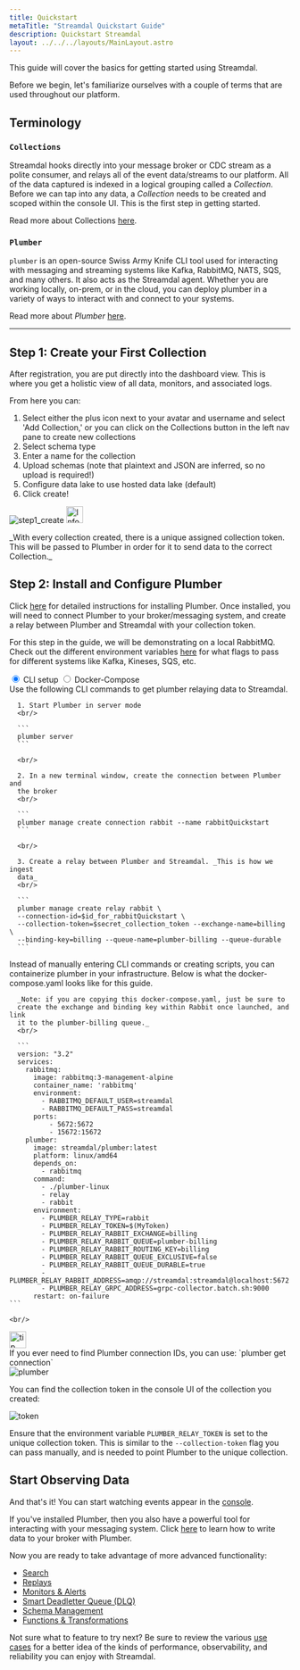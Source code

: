 ```yaml
---
title: Quickstart
metaTitle: "Streamdal Quickstart Guide"
description: Quickstart Streamdal
layout: ../../../layouts/MainLayout.astro
---
```




This guide will cover the basics for getting started using Streamdal.

Before we begin, let's familiarize ourselves with a couple of terms that are
used throughout our platform.

## Terminology

### `Collections`

Streamdal hooks directly into your message broker or CDC stream as a polite
consumer, and relays all of the event data/streams to our platform. All of the
data captured is indexed in a logical grouping called a _Collection_. Before we
can tap into any data, a _Collection_ needs to be created and scoped within the
console UI. This is the first step in getting started.

Read more about Collections [here](/en/components/collections/overview/).

### `Plumber`

`plumber` is an open-source Swiss Army Knife CLI tool used for interacting with
messaging and streaming systems like Kafka, RabbitMQ, NATS, SQS, and many
others. It also acts as the Streamdal agent. Whether you are working locally,
on-prem, or in the cloud, you can deploy plumber in a variety of ways to
interact with and connect to your systems.

Read more about _Plumber_ [here](/en/plumber/overview/).

---

## Step 1: Create your First Collection

After registration, you are put directly into the dashboard view. This is where
you get a holistic view of all data, monitors, and associated logs.

From here you can:

1. Select either the plus icon next to your avatar and username and select
   'Add Collection,' or you can click on the Collections button in the left nav
   pane to create new collections
1. Select schema type
1. Enter a name for the collection
1. Upload schemas (note that plaintext and JSON are inferred, so no upload is
   required!)
1. Configure data lake to use hosted data lake (default)
1. Click create!

<img src={step1_create} alt="step1_create" />

<Notification type="information">
  <img src={info} alt="Information" width="30px" height="30px" />
  <p>
    _With every collection created, there is a unique assigned collection token.
    This will be passed to Plumber in order for it to send data to the correct
    Collection._
  </p>
</Notification>

## Step 2: Install and Configure Plumber

Click [here](/en/resources/open-source/plumber-oss/) for detailed instructions
for installing Plumber. Once installed, you will need to connect Plumber to
your broker/messaging system, and create a relay between Plumber and Streamdal
with your collection token.

For this step in the guide, we will be demonstrating on a local RabbitMQ. Check
out the different environment variables
[here](https://github.com/streamdal/plumber/blob/master/docs/env.md) for what
flags to pass for different systems like Kafka, Kineses, SQS, etc.

<div class="w-full max-w-2xl m-0">
  <input checked id="tab1" type="radio" name="pct" class="hidden peer/tab1" />
  <label
    for="tab1"
    class="font-medium text-sm leading-7 float-left py-4 px-6 border-b-2 border-purple-divider mb--4 text-white peer-checked/tab1:border-b-4 peer-checked/tab1:border-purple-bright peer-checked/tab1:font-bold"
  >
    CLI setup
  </label>
  <input id="tab2" type="radio" name="pct" class="hidden peer/tab2" />
  <label
    for="tab2"
    class="font-medium text-sm leading-7 float-left py-4 px-6 border-b-2 border-purple-divider mb--4 text-white peer-checked/tab2:border-b-4 peer-checked/tab2:border-purple-bright peer-checked/tab2:font-bold"
  >
    Docker-Compose
  </label>
  <div class="hidden peer-checked/tab1:block clear-both p-5 w-full">
    Use the following CLI commands to get plumber relaying data to Streamdal.
    <br/>

      1. Start Plumber in server mode
      <br/>

      ```
      plumber server
      ```

      <br/>

      2. In a new terminal window, create the connection between Plumber and
      the broker
      <br/>

      ```
      plumber manage create connection rabbit --name rabbitQuickstart
      ```

      <br/>

      3. Create a relay between Plumber and Streamdal. _This is how we ingest
      data_
      <br/>

      ```
      plumber manage create relay rabbit \
      --connection-id=$id_for_rabbitQuickstart \
      --collection-token=$secret_collection_token --exchange-name=billing \
      --binding-key=billing --queue-name=plumber-billing --queue-durable
      ```

  </div>
  <div class="hidden peer-checked/tab2:block clear-both p-5 w-full">
      Instead of manually entering CLI commands or creating scripts, you can
      containerize plumber in your infrastructure. Below is what the
      docker-compose.yaml looks like for this guide.
      <br/>

      _Note: if you are copying this docker-compose.yaml, just be sure to
      create the exchange and binding key within Rabbit once launched, and link
      it to the plumber-billing queue._
      <br/>

      ```
      version: "3.2"
      services:
        rabbitmq:
          image: rabbitmq:3-management-alpine
          container_name: 'rabbitmq'
          environment:
            - RABBITMQ_DEFAULT_USER=streamdal
            - RABBITMQ_DEFAULT_PASS=streamdal
          ports:
              - 5672:5672
              - 15672:15672
        plumber:
          image: streamdal/plumber:latest
          platform: linux/amd64
          depends_on:
            - rabbitmq
          command:
            - ./plumber-linux
            - relay
            - rabbit
          environment:
            - PLUMBER_RELAY_TYPE=rabbit
            - PLUMBER_RELAY_TOKEN=$(MyToken)
            - PLUMBER_RELAY_RABBIT_EXCHANGE=billing
            - PLUMBER_RELAY_RABBIT_QUEUE=plumber-billing
            - PLUMBER_RELAY_RABBIT_ROUTING_KEY=billing
            - PLUMBER_RELAY_RABBIT_QUEUE_EXCLUSIVE=false
            - PLUMBER_RELAY_RABBIT_QUEUE_DURABLE=true
            - PLUMBER_RELAY_RABBIT_ADDRESS=amqp://streamdal:streamdal@localhost:5672
            - PLUMBER_RELAY_GRPC_ADDRESS=grpc-collector.batch.sh:9000
          restart: on-failure
    ```

    <br/>

  </div>
</div>

<Notification type="tip">
  <img src={tip} alt="tip" width="30px" height="30px" />
  <div class="prose-md prose-p:my-2 prose-code:text-white">
    If you ever need to find Plumber connection IDs, you can use: `plumber get
    connection`
  </div>
</Notification>

<img src={plumber} alt="plumber" />

You can find the collection token in the console UI of the collection you
created:

<img src={token} alt="token" />

Ensure that the environment variable `PLUMBER_RELAY_TOKEN` is set to the unique
collection token. This is similar to the `--collection-token` flag you can pass
manually, and is needed to point Plumber to the unique collection.

## Start Observing Data

And that's it! You can start watching events appear in the
[console](https://console.streamdal.com/collections).

If you've installed Plumber, then you also have a powerful tool for interacting
with your messaging system. Click
[here](/en/resources/open-source/plumber-oss/) to learn how to write data to
your broker with Plumber.

Now you are ready to take advantage of more advanced functionality:

- [Search](/en/components/collections/overview/#search)
- [Replays](/en/components/replays/)
- [Monitors & Alerts](/en/components/monitor/overview/)
- [Smart Deadletter Queue (DLQ)](/en/components/dead-letter/)
- [Schema Management](/en/components/schemas/overview/)
- [Functions & Transformations](/en/components/functions/overview/)

Not sure what to feature to try next? Be sure to review the various
[use cases](/en/getting-started/use-cases/) for a better idea of the kinds of
performance, observability, and reliability you can enjoy with Streamdal.
